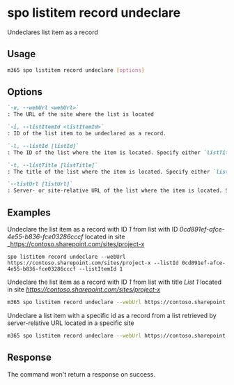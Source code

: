 
# spo listitem record undeclare

Undeclares list item as a record

## Usage

```sh
m365 spo listitem record undeclare [options]
```

## Options

```md defintion-list
`-u, --webUrl <webUrl>`
: The URL of the site where the list is located

`-i, --listItemId <listItemId>`
: ID of the list item to be undeclared as a record.

`-l, --listId [listId]`
: The ID of the list where the item is located. Specify either `listTitle`, `listId` or `listUrl`

`-t, --listTitle [listTitle]`
: The title of the list where the item is located. Specify either `listTitle`, `listId` or `listUrl`

`--listUrl [listUrl]`
: Server- or site-relative URL of the list where the item is located. Specify either `listTitle`, `listId` or `listUrl`
```

<Global />

## Examples

Undeclare the list item as a record with ID _1_ from list with ID _0cd891ef-afce-4e55-b836-fce03286cccf_ located in site _https://contoso.sharepoint.com/sites/project-x

```sh_
spo listitem record undeclare --webUrl https://contoso.sharepoint.com/sites/project-x --listId 0cd891ef-afce-4e55-b836-fce03286cccf --listItemId 1
```

Undeclare the list item as a record with ID _1_ from list with title _List 1_ located in site _https://contoso.sharepoint.com/sites/project-x_

```sh
m365 spo listitem record undeclare --webUrl https://contoso.sharepoint.com/sites/project-x --listTitle 'List 1' --listItemId 1
```

Undeclare a list item with a specific id as a record from a list retrieved by server-relative URL located in a specific site

```sh
m365 spo listitem record undeclare --webUrl https://contoso.sharepoint.com/sites/project-x --listUrl '/sites/project-x/Lists/Lists 1' --id 1
```

## Response

The command won't return a response on success.
